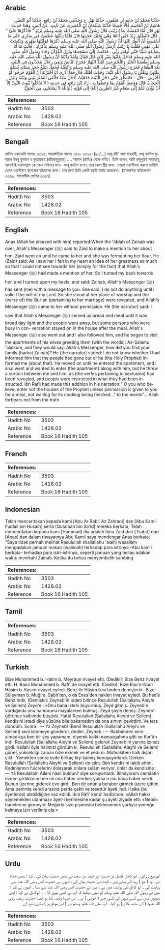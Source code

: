 ## Arabic


<div dir="rtl" lang="ar" style={{fontSize:'larger',backgroundColor:'#f8f9fa',padding:20}}>
حَدَّثَنَا مُحَمَّدُ بْنُ حَاتِمِ بْنِ مَيْمُونٍ، حَدَّثَنَا بَهْزٌ، ح وَحَدَّثَنِي مُحَمَّدُ بْنُ رَافِعٍ، حَدَّثَنَا أَبُو النَّضْرِ، هَاشِمُ بْنُ الْقَاسِمِ قَالاَ جَمِيعًا حَدَّثَنَا سُلَيْمَانُ بْنُ الْمُغِيرَةِ، عَنْ ثَابِتٍ، عَنْ أَنَسٍ، وَهَذَا حَدِيثُ بَهْزٍ قَالَ لَمَّا انْقَضَتْ عِدَّةُ زَيْنَبَ قَالَ رَسُولُ اللَّهِ صلى الله عليه وسلم لِزَيْدٍ ‏"‏ فَاذْكُرْهَا عَلَىَّ ‏"‏ ‏.‏ قَالَ فَانْطَلَقَ زَيْدٌ حَتَّى أَتَاهَا وَهْىَ تُخَمِّرُ عَجِينَهَا قَالَ فَلَمَّا رَأَيْتُهَا عَظُمَتْ فِي صَدْرِي حَتَّى مَا أَسْتَطِيعُ أَنْ أَنْظُرَ إِلَيْهَا أَنَّ رَسُولَ اللَّهِ صلى الله عليه وسلم ذَكَرَهَا فَوَلَّيْتُهَا ظَهْرِي وَنَكَصْتُ عَلَى عَقِبِي فَقُلْتُ يَا زَيْنَبُ أَرْسَلَ رَسُولُ اللَّهِ صلى الله عليه وسلم يَذْكُرُكِ ‏.‏ قَالَتْ مَا أَنَا بِصَانِعَةٍ شَيْئًا حَتَّى أُوَامِرَ رَبِّي ‏.‏ فَقَامَتْ إِلَى مَسْجِدِهَا وَنَزَلَ الْقُرْآنُ وَجَاءَ رَسُولُ اللَّهِ صلى الله عليه وسلم فَدَخَلَ عَلَيْهَا بِغَيْرِ إِذْنٍ قَالَ فَقَالَ وَلَقَدْ رَأَيْتُنَا أَنَّ رَسُولَ اللَّهِ صلى الله عليه وسلم أَطْعَمَنَا الْخُبْزَ وَاللَّحْمَ حِينَ امْتَدَّ النَّهَارُ فَخَرَجَ النَّاسُ وَبَقِيَ رِجَالٌ يَتَحَدَّثُونَ فِي الْبَيْتِ بَعْدَ الطَّعَامِ فَخَرَجَ رَسُولُ اللَّهِ صلى الله عليه وسلم وَاتَّبَعْتُهُ فَجَعَلَ يَتَتَبَّعُ حُجَرَ نِسَائِهِ يُسَلِّمُ عَلَيْهِنَّ وَيَقُلْنَ يَا رَسُولَ اللَّهِ كَيْفَ وَجَدْتَ أَهْلَكَ قَالَ فَمَا أَدْرِي أَنَا أَخْبَرْتُهُ أَنَّ الْقَوْمَ خَرَجُوا أَوْ أَخْبَرَنِي - قَالَ - فَانْطَلَقَ حَتَّى دَخَلَ الْبَيْتَ فَذَهَبْتُ أَدْخُلُ مَعَهُ فَأَلْقَى السِّتْرَ بَيْنِي وَبَيْنَهُ وَنَزَلَ الْحِجَابُ قَالَ وَوُعِظَ الْقَوْمُ بِمَا وُعِظُوا بِهِ ‏.‏ زَادَ ابْنُ رَافِعٍ فِي حَدِيثِهِ ‏(‏ لاَ تَدْخُلُوا بُيُوتَ النَّبِيِّ إِلاَّ أَنْ يُؤْذَنَ لَكُمْ إِلَى طَعَامٍ غَيْرَ نَاظِرِينَ إِنَاهُ‏)‏ إِلَى قَوْلِهِ ‏(‏ وَاللَّهُ لاَ يَسْتَحْيِي مِنَ الْحَقِّ‏)‏
</div>
<div style={{backgroundColor:'#f8f9fa',padding:20, marginBottom: 10}}><table> <thead> <tr> <th>References:</th> <th></th> </tr> </thead> <tbody><tr><td>Hadith No</td><td>3503</td></tr><tr><td>Arabic No</td><td>1428.02</td></tr><tr><td>Reference</td><td>Book 16 Hadith 105</td></tr></tbody></table></div>

## Bengali


<div dir="ltr" lang="bn" style={{fontSize:'larger',backgroundColor:'#f8f9fa',padding:20}}>
হাদিস একাডেমি নাম্বারঃ ৩৩৯৫, আন্তর্জাতিক নাম্বারঃ ১৪২৮ ৩৩৯৫-(৯০/...) আবূ রবী' আয যাহরানী, আবূ কামিল ফুযায়ল ইবনু হুসায়ন ও কুতায়বাহ (রহিমাহুমুল্লাহ) .... আনাস (রাযিঃ) থেকে বর্ণিত। তিনি বলেন, আমি রসূলুল্লাহ সাল্লাল্লাহু আলাইহি ওয়াসাল্লাম কে কোন মহিলার জন্য- আবূ কামিল বলেন, তার কোন স্ত্রীর জন্য- সেরূপ ওয়ালীমাহ করতে দেখিনি যেমন ওয়ালীমাহ করেছেন যায়নাবের জন্য। তার জন্য তিনি একটি বকরী যাবাহ করেছেন। (ইসলামিক ফাউন্ডেশন ৩৩৬৮, ইসলামীক সেন্টার ৩৩৬৭)
</div>
<div style={{backgroundColor:'#f8f9fa',padding:20, marginBottom: 10}}><table> <thead> <tr> <th>References:</th> <th></th> </tr> </thead> <tbody><tr><td>Hadith No</td><td>3503</td></tr><tr><td>Arabic No</td><td>1428.02</td></tr><tr><td>Reference</td><td>Book 16 Hadith 105</td></tr></tbody></table></div>

## English


<div dir="ltr" lang="en" style={{fontSize:'larger',backgroundColor:'#f8f9fa',padding:20}}>
Anas (Allah be pleased with him) reported:When the 'Iddah of Zainab was over, Allah's Messenger (ﷺ) said to Zaid to make a mention to her about him. Zaid went on until he came to her and she was fermenting her flour. He (Zaid) said: As I saw her I felt in my heart an idea of her greatness so much so that I could not see towards her (simply for the fact) that Allah's Messenger (ﷺ) had made a mention of her. So I turned my back towards her. and I turned upon my heels, and said: Zainab, Allah's Messenger (ﷺ) has sent (me) with a message to you. She said: I do not do anything until I solicit the will of my Lord. So she stood at her place of worship and the (verse of) the Qur'an (pertaining to her marriage) were revealed, and Allah's Messenger (ﷺ) came to her without permission. He (the narrator) said: I saw that Allah's Messenger (ﷺ) served us bread and meat until it was broad day light and the people went away, but some persons who were busy in con- versation stayed on in the house after the meal. Allah's Messenger (ﷺ) also went out and I also followed him, and he began to visit the apartments of his wives greeting them (with the words): As-Salamu 'alaikum, and they would say: Allah's Messenger, how did you find your family (hadrat Zainab)? He (the narrator) stated: I do not know whether I had informed him that the people had gone out or he (the Holy Prophet) informed me (about that). He moved on until he entered the apartment, and I also went and wanted to enter (the apartment) along with him, but he threw a curtain between me and him, as (the verfes pertaining to seclusion) had been revealed, and people were instructed in what they had been instructed. Ibn Rafii had made this addition in his narration:" O you who believe, enter not the houses of the Prophet unless permission is given to you for a meal, not waiting for its cooking being finished..." to the words"... Allah forbears not from the truth
</div>
<div style={{backgroundColor:'#f8f9fa',padding:20, marginBottom: 10}}><table> <thead> <tr> <th>References:</th> <th></th> </tr> </thead> <tbody><tr><td>Hadith No</td><td>3503</td></tr><tr><td>Arabic No</td><td>1428.02</td></tr><tr><td>Reference</td><td>Book 16 Hadith 105</td></tr></tbody></table></div>

## French


<div dir="ltr" lang="fr" style={{fontSize:'larger',backgroundColor:'#f8f9fa',padding:20}}>

</div>
<div style={{backgroundColor:'#f8f9fa',padding:20, marginBottom: 10}}><table> <thead> <tr> <th>References:</th> <th></th> </tr> </thead> <tbody><tr><td>Hadith No</td><td>3503</td></tr><tr><td>Arabic No</td><td>1428.02</td></tr><tr><td>Reference</td><td>Book 16 Hadith 105</td></tr></tbody></table></div>

## Indonesian


<div dir="ltr" lang="id" style={{fontSize:'larger',backgroundColor:'#f8f9fa',padding:20}}>
Telah menceritakan kepada kami [Abu Ar Rabi' Az Zahrani] dan [Abu Kamil Fudlail bin Husain] serta [Qutaibah bin Sa'id] mereka berkata; Telah menceritakan kepada kami [Hammad] dia adalah Ibnu Zaid dari [Tsabit] dari [Anas] dan dalam riwayatnya Abu Kamil saya mendengar Anas berkata; "Saya tidak pernah melihat Rasulullah shallallahu 'alaihi wasallam mengadakan jamuan makan (walimah) terhadap para istrinya -Abu kamil berkata- terhadap para istri-istrinya, seperti jamuan yang beliau adakan waktu menikahi Zainab. Ketika itu beliau menyembelih kambing
</div>
<div style={{backgroundColor:'#f8f9fa',padding:20, marginBottom: 10}}><table> <thead> <tr> <th>References:</th> <th></th> </tr> </thead> <tbody><tr><td>Hadith No</td><td>3503</td></tr><tr><td>Arabic No</td><td>1428.02</td></tr><tr><td>Reference</td><td>Book 16 Hadith 105</td></tr></tbody></table></div>

## Tamil


<div dir="ltr" lang="ta" style={{fontSize:'larger',backgroundColor:'#f8f9fa',padding:20}}>

</div>
<div style={{backgroundColor:'#f8f9fa',padding:20, marginBottom: 10}}><table> <thead> <tr> <th>References:</th> <th></th> </tr> </thead> <tbody><tr><td>Hadith No</td><td>3503</td></tr><tr><td>Arabic No</td><td>1428.02</td></tr><tr><td>Reference</td><td>Book 16 Hadith 105</td></tr></tbody></table></div>

## Turkish


<div dir="ltr" lang="tr" style={{fontSize:'larger',backgroundColor:'#f8f9fa',padding:20}}>
Bize Muhammed b. Hatim b. Meyraun rivayet etti. (Dediki): Bize Behz rivayet etti. H. Bana Muhammed b. Rafi' de rivayet etti. (Dediki): Bize Ebu'n-Nadr Hâşim b. Kasım rivayet eyledi. Behz ile Hâşim ikisi birden demişlerki : Bize Süleyman b. Muğira, Sabit'ten, o da Enes'den naklen rivayet eyledi. Bu hadîs Behz'indir. (Demişki): Zeyneb'in iddeti bitince Resulullah (Sallallahu Aleyhi ve Sellem) Zeyd'e : «Onu bana iste!» buyurmuş. Zeyd gitmiş. Zeyneb'e vardığında onu hamurunu mayalarken bulmuş. Zeyd şöyle demiş: Zeyneb'i görünce kalbimde büyüdü. Hattâ Resulullah (Sallallahu Aleyhi ve Sellem) kendisini istedi diye yüzüne bile bakamadım da ona sırtımı çevirdim. Ve ters döndüm. Sonra : — Yâ Zeyneb! (Beni) Resulullah (Sallallahu Aleyhi ve Sellem) seni istemeye gönderdi, dedim. Zeyneb : — Rabbimden emir almadıkça ben bir şey yapamam, diyerek kalktı namazgahına gitti ve Kur'ân indi. Resulullah (Sallallahu Aleyhi ve Sellem) gelerek Zeyneb'in yanına izinsiz girdi. Vallahi öyle halimizi gördüm ki, Resulullah (Sallallahu Aleyhi ve Sellem) güneş yükseldiği zaman bîze ekmek ve et yedirdi. Müteakiben halk dışarı çıktı. Yemekten sonra evde birkaç kişi kalmış konuşuyorlardı. Derken Resulullah (Sallallahu Aleyhi ve Sellem) de çıktı. Ben kendisini takib ettim. Kadınlarının hücrelerini dolaşarak onlara selâm veriyor, onlar da kendisine : — Yâ Resulallah! Aileni nasıl buldun? diye soruyorlardı. Bilmiyorum cemâatin evden çıktıklarını ben mi ona haber verdim; yoksa o mu bana haber verdi. Bunun üzerine giderek eve girdi. Ben de onunla beraber girmek üzere gittim. Ama benimle kendi arasına perde çekti ve tesettür âyeti indi. Halka (bu âyetlerde) alabildiğine vaz edildi. ibni Râfi' kendi hadîsinde: «Allah hakkı söylemekten utanmaz» âyet-i kerîmesine kadar şu âyeti ziyade etti: «Nebiin hanelerine girmeyin! Meğerki size pişmesini beklememek şartıyla yemeğe kalmaya izin verilmiş ola.»
</div>
<div style={{backgroundColor:'#f8f9fa',padding:20, marginBottom: 10}}><table> <thead> <tr> <th>References:</th> <th></th> </tr> </thead> <tbody><tr><td>Hadith No</td><td>3503</td></tr><tr><td>Arabic No</td><td>1428.02</td></tr><tr><td>Reference</td><td>Book 16 Hadith 105</td></tr></tbody></table></div>

## Urdu


<div dir="rtl" lang="ur" style={{fontSize:'larger',backgroundColor:'#f8f9fa',padding:20}}>
ابوربیع زہرانی ، ابو کامل فُضَیل بن حسین اور قتیبہ بن سعید نے ہمیں حدیث بیان کی ، کہا : ہمیں حماد نے ، وہ ( جو ) زید کے بیٹے ہیں ، ثابت نے حدیث بیان کی ، انہوں نے حضرت انس رضی اللہ عنہ سے روایت کی ۔ ابو کامل کی روایت میں ہے : میں نے حضرت انس رضی اللہ عنہ سے سنا ۔ انہوں نے کہا : میں نے رسول اللہ صلی اللہ علیہ وسلم کو نہیں دیکھا کہ آپ نے کسی بیوی کا ۔ ۔ ابوکامل نے کہا : اپنی بیویوں میں سے کسی بیوی کی کسی چیز ( خوشی ) پر ۔ اس جیسا ولیمہ کیا ہو جیسا حضرت زینب رضی اللہ عنہا ( کے ساتھ نکاح ) پر کیا ۔ آپ صلی اللہ علیہ وسلم نے ( اس موقع پر ) بکری ذبح کی
</div>
<div style={{backgroundColor:'#f8f9fa',padding:20, marginBottom: 10}}><table> <thead> <tr> <th>References:</th> <th></th> </tr> </thead> <tbody><tr><td>Hadith No</td><td>3503</td></tr><tr><td>Arabic No</td><td>1428.02</td></tr><tr><td>Reference</td><td>Book 16 Hadith 105</td></tr></tbody></table></div>